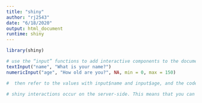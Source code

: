 ```yaml
---
title: "shiny"
author: "rj2543"
date: "6/18/2020"
output: html_document
runtime: shiny
---
```


```r
library(shiny)

# use the “input” functions to add interactive components to the document:
textInput("name", "What is your name?")
numericInput("age", "How old are you?", NA, min = 0, max = 150)

#  then refer to the values with input$name and input$age, and the code that uses them will be automatically re-run whenever they change.

# shiny interactions occur on the server-side. This means that you can write interactive apps without knowing JavaScript, but you need a server to run them on. This introduces a logistical issue: Shiny apps need a Shiny server to be run online. When you run shiny apps on your own computer, shiny automatically sets up a shiny server for you, but you need a public facing shiny server if you want to publish this sort of interactivity online. That’s the fundamental trade-off of shiny: you can do anything in a shiny document that you can do in R, but it requires someone to be running R.
```

